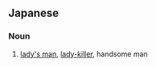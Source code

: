 ==Japanese==
{{ja-kanjitab|いろ|おとこ|yomi=kun}}

===Noun===
{{ja-noun|いろ.おとこ}}

# [[lady's man]], [[lady-killer]], handsome man
#: {{ja-usex|色男の頼みは断れない|いろ.おとこ の たのみ は ことわれない|you can't turn down a handsome man}}